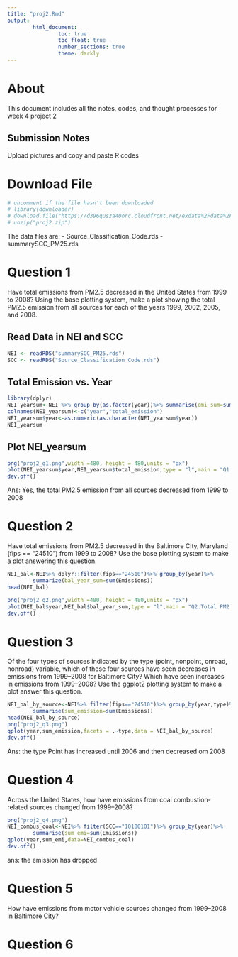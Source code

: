 ```yaml
---
title: "proj2.Rmd"
output: 
        html_document:
                toc: true
                toc_float: true
                number_sections: true
                theme: darkly
---
```

# About {-}

This document includes all the notes, codes, and thought processes for week 4 project 2

## Submission Notes

Upload pictures and copy and paste R codes

# Download File
```r
# uncomment if the file hasn't been downloaded
# library(downloader)
# download.file("https://d396qusza40orc.cloudfront.net/exdata%2Fdata%2FNEI_data.zip",destfile = "proj2.zip")
# unzip("proj2.zip")
```



The data files are: 
        - Source_Classification_Code.rds
        - summarySCC_PM25.rds

# Question 1 

Have total emissions from PM2.5 decreased in the United States from 1999 to 2008? Using the base plotting system, make a plot showing the total PM2.5 emission from all sources for each of the years 1999, 2002, 2005, and 2008.

## Read Data in NEI and SCC
```r
NEI <- readRDS("summarySCC_PM25.rds")
SCC <- readRDS("Source_Classification_Code.rds")
```

## Total Emission vs. Year
```r
library(dplyr)
NEI_yearsum<-NEI %>% group_by(as.factor(year))%>% summarise(emi_sum=sum(Emissions))
colnames(NEI_yearsum)<-c("year","total_emission")
NEI_yearsum$year<-as.numeric(as.character(NEI_yearsum$year))
NEI_yearsum
```

## Plot NEI_yearsum
```r
png("proj2_q1.png",width =480, height = 480,units = "px")
plot(NEI_yearsum$year,NEI_yearsum$total_emission,type = "l",main = "Q1 Total Emission by Year in US",xlab = "Year",ylab = "Total PM2.5 Emission in Tons")
dev.off()
```



Ans: Yes, the total PM2.5 emission from all sources decreased from 1999 to 2008 

# Question 2

Have total emissions from PM2.5 decreased in the Baltimore City, Maryland (fips == "24510") from 1999 to 2008? Use the base plotting system to make a plot answering this question.

```r
NEI_bal<-NEI%>% dplyr::filter(fips=="24510")%>% group_by(year)%>%
        summarize(bal_year_sum=sum(Emissions))
head(NEI_bal)

```

```r
png("proj2_q2.png",width =480, height = 480,units = "px")
plot(NEI_bal$year,NEI_bal$bal_year_sum,type = "l",main = "Q2.Total PM2.5 Emission in Baltimore, Maryland",xlab = "Year",ylab = "Total PM2.5 Emission in Tons")
dev.off()

```



# Question 3 

Of the four types of sources indicated by the type (point, nonpoint, onroad, nonroad) variable, which of these four sources have seen decreases in emissions from 1999–2008 for Baltimore City? Which have seen increases in emissions from 1999–2008? Use the ggplot2 plotting system to make a plot answer this question.

```r

NEI_bal_by_source<-NEI%>% filter(fips=="24510")%>% group_by(year,type)%>% 
        summarise(sum_emission=sum(Emissions))
head(NEI_bal_by_source)
png("proj2_q3.png")
qplot(year,sum_emission,facets = .~type,data = NEI_bal_by_source)
dev.off()
```

Ans: the type Point has increased until 2006 and then decreased om 2008

# Question 4 

Across the United States, how have emissions from coal combustion-related sources changed from 1999–2008?

```r
png("proj2_q4.png")
NEI_combus_coal<-NEI%>% filter(SCC=="10100101")%>% group_by(year)%>%
        summarise(sum_emi=sum(Emissions))
qplot(year,sum_emi,data=NEI_combus_coal)
dev.off()
```

ans: the emission has dropped

# Question 5 

How have emissions from motor vehicle sources changed from 1999–2008 in Baltimore City?


# Question 6 



